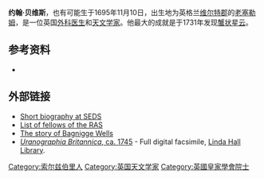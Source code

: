 '''约翰·贝维斯'''{{BD|1693年|10月31日|1771年|11月6日}}，也有可能生于1695年11月10日，出生地为英格兰[[维尔特郡|维尔特郡]]的[[老塞勒姆|老塞勒姆]]，是一位英国[[外科医生|外科医生]]和[[天文学家|天文学家]]。他最大的成就是于1731年发现[[蟹状星云|蟹状星云]]。

==参考资料==
{{reflist}}
* {{cite book|editor=Weinreb, B and Hibbert, C |title=The London Encyclopaedia|year=1983|publisher=Macmillan London Ltd|isbn=0-333-45817-6}}

==外部链接==
*[https://web.archive.org/web/20110624044210/http://www.seds.org/messier/xtra/Bios/bevis.html Short biography at SEDS]
*[https://web.archive.org/web/20070930201717/http://www.royalsoc.ac.uk/downloaddoc.asp?id=774 List of fellows of the RAS]
*[http://www.sub-urban.com/lost-bagnigge/ The story of Bagnigge Wells] {{Wayback|url=http://www.sub-urban.com/lost-bagnigge/ |date=20210119173004 }}
*[http://contentdm.lindahall.org/u?/star_atlas,3472 ''Uranographia Britannica'', ca. 1745]{{Dead link}} - Full digital facsimile, [[Linda_Hall_Library|Linda Hall Library]].


{{Authority control}}
{{DEFAULTSORT:Bevis, John}}
[[Category:索尔兹伯里人|Category:索尔兹伯里人]]
[[Category:英国天文学家|Category:英国天文学家]]
[[Category:英國皇家學會院士|Category:英國皇家學會院士]]


{{UK-astronomer-stub}}
{{英国人小作品}}